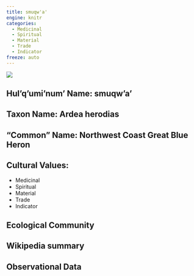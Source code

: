 ```yaml
---
title: smuqw'a'
engine: knitr
categories:
  - Medicinal
  - Spiritual
  - Material
  - Trade
  - Indicator
freeze: auto
---
```

![](https://inaturalist-open-data.s3.amazonaws.com/photos/65060931/medium.jpg)

## **Hul'q'umi'num' Name**: smuqw'a'
## **Taxon Name**: Ardea herodias
## **"Common" Name**: Northwest Coast Great Blue Heron
## **Cultural Values**:

  - Medicinal
  - Spiritual
  - Material
  - Trade
  - Indicator

## **Ecological Community**
## **Wikipedia summary**
## **Observational Data**
